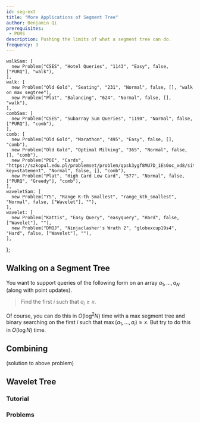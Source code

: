```yaml
---
id: seg-ext
title: "More Applications of Segment Tree"
author: Benjamin Qi
prerequisites: 
 - PURS
description: Pushing the limits of what a segment tree can do.
frequency: 3
---
```



    walkSam: [
      new Problem("CSES", "Hotel Queries", "1143", "Easy", false, ["PURQ"], "walk"),
    ],
    walk: [
      new Problem("Old Gold", "Seating", "231", "Normal", false, [], "walk on max segtree"),
      new Problem("Plat", "Balancing", "624", "Normal", false, [], "walk"),
    ],
    combSam: [
      new Problem("CSES", "Subarray Sum Queries", "1190", "Normal", false, ["PURQ"], "comb"),
    ],
    comb: [
      new Problem("Old Gold", "Marathon", "495", "Easy", false, [], "comb"),
      new Problem("Old Gold", "Optimal Milking", "365", "Normal", false, [], "comb"),
      new Problem("POI", "Cards", "https://szkopul.edu.pl/problemset/problem/qpsk3ygf8MU7D_1Es0oc_xd8/site/?key=statement", "Normal", false, [], "comb"),
      new Problem("Plat", "High Card Low Card", "577", "Normal", false, ["PURQ", "Greedy"], "comb"),
    ],
    waveletSam: [
      new Problem("YS", "Range K-th Smallest", "range_kth_smallest", "Normal", false, ["Wavelet"], ""),
    ],
    wavelet: [
      new Problem("Kattis", "Easy Query", "easyquery", "Hard", false, ["Wavelet"], ""),
      new Problem("DMOJ", "Ninjaclasher's Wrath 2", "globexcup19s4", "Hard", false, ["Wavelet"], ""),
    ],
};

## Walking on a Segment Tree

<Problems problems={problems.walkSam} />

You want to support queries of the following form on an array $a_1,\ldots,a_N$ (along with point updates).

> Find the first $i$ such that $a_i\ge x$.

Of course, you can do this in $O(\log^2N)$ time with a max segment tree and binary searching on the first $i$ such that $\max(a_1,\ldots,a_i)\ge x$. But try to do this in $O(\log N)$ time.

<Problems problems={problems.walk} />

## Combining

<Problems problems={problems.combSam} />

(solution to above problem)

<Problems problems={problems.comb} />

## Wavelet Tree

<Problems problems={problems.waveletSam} />

### Tutorial

<Resources>
  <Resource source="CF" title="Intro to New DS: Wavelet Trees" url="blog/entry/52854"></Resource>
</Resources>

### Problems

<Problems problems={problems.wavelet} />
